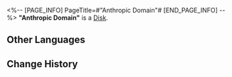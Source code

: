 <%-- [PAGE_INFO]
PageTitle=#"Anthropic Domain"#
[END_PAGE_INFO] --%>
{{Item Infobox
|id          = 210204
|image       = Item Anthropic Domain.png
|type        = Disk
|invCategory = Valuables
|rarity      = 3
|effect      = 
|description = A record that can be played on the Express' phonograph. It might be a chance acquisition or a gift from someone else. All sorts of memories surge up when the music plays &mdash; the smiles, encounters, touches, and the excitement of battle. Maybe that is why people still collect records even as society rapidly advances.<br />The current record contains the track "Anthropic Domain."
}}
{{Description|''The sun rises and sets, the moon waxes and wanes. The days turn, the seasons pass. The land thrives, the people prosper. As the cosmos stretches overhead.''}}
'''"Anthropic Domain"''' is a [[Disk]].

==Other Languages==
{{Other Languages
|en   = "Anthropic Domain"
|zhs  = 《天下熙熙》
|zht  = 〈天下熙熙〉
|ja   = 『天下熙熙』
|ko   = ≪천하 흥성≫
|es   = Esfera antrópica
|fr   = « Anthropic Domain »
|ru   = Anthropic Domain
|th   = "Anthropic Domain"
|vi   = "Khắp Chốn Vui Mừng"
|de   = „Anthrophische Domäne“
|id   = "Anthropic Domain"
|pt   = "Anthropic Domain"
}}

==Change History==
{{Change History|1.0}}